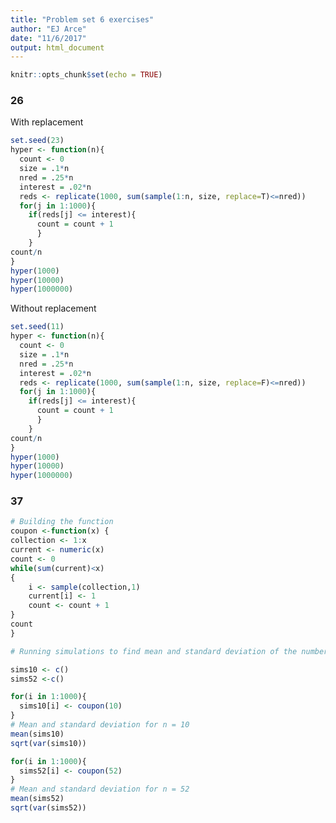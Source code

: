 ```yaml
---
title: "Problem set 6 exercises"
author: "EJ Arce"
date: "11/6/2017"
output: html_document
---
```


```r
knitr::opts_chunk$set(echo = TRUE)
```

### 26

With replacement

```r
set.seed(23)
hyper <- function(n){
  count <- 0
  size = .1*n
  nred = .25*n
  interest = .02*n
  reds <- replicate(1000, sum(sample(1:n, size, replace=T)<=nred))
  for(j in 1:1000){
    if(reds[j] <= interest){
      count = count + 1
      }
    }
count/n
}
hyper(1000)
hyper(10000)
hyper(1000000)
```

Without replacement

```r
set.seed(11)
hyper <- function(n){
  count <- 0
  size = .1*n
  nred = .25*n
  interest = .02*n
  reds <- replicate(1000, sum(sample(1:n, size, replace=F)<=nred))
  for(j in 1:1000){
    if(reds[j] <= interest){
      count = count + 1
      }
    }
count/n
}
hyper(1000)
hyper(10000)
hyper(1000000)
```


### 37

```r
# Building the function
coupon <-function(x) {
collection <- 1:x
current <- numeric(x)
count <- 0
while(sum(current)<x)
{
	i <- sample(collection,1)
	current[i] <- 1
	count <- count + 1
}
count
}

# Running simulations to find mean and standard deviation of the number of draws required to obtain all 10 and all 52 coupons

sims10 <- c()
sims52 <-c()

for(i in 1:1000){
  sims10[i] <- coupon(10)
}
# Mean and standard deviation for n = 10
mean(sims10)
sqrt(var(sims10))

for(i in 1:1000){
  sims52[i] <- coupon(52)
}
# Mean and standard deviation for n = 52
mean(sims52)
sqrt(var(sims52))
```

